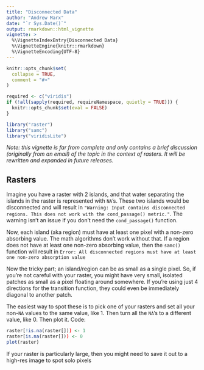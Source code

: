 ```yaml
---
title: "Disconnected Data"
author: "Andrew Marx"
date: "`r Sys.Date()`"
output: rmarkdown::html_vignette
vignette: >
  %\VignetteIndexEntry{Disconnected Data}
  %\VignetteEngine{knitr::rmarkdown}
  %\VignetteEncoding{UTF-8}
---
```


```r
knitr::opts_chunk$set(
  collapse = TRUE,
  comment = "#>"
)

required <- c("viridis")
if (!all(sapply(required, requireNamespace, quietly = TRUE))) {
  knitr::opts_chunk$set(eval = FALSE)
}

library("raster")
library("samc")
library("viridisLite")
```

*Note: this vignette is far from complete and only contains a brief discussion (originally from an email) of the topic in the context of rasters. It will be rewritten and expanded in future releases.*

## Rasters

Imagine you have a raster with 2 islands, and that water separating the islands in the raster is represented with `NA`'s. These two islands would be disconnected and will result in `"Warning: Input contains disconnected regions. This does not work with the cond_passage() metric."`. The warning isn't an issue if you don't need the `cond_passage()` function.

Now, each island (aka region) must have at least one pixel with a non-zero absorbing value. The math algorithms don't work without that. If a region does not have at least one non-zero absorbing value, then the `samc()` function will result in `Error: All disconnected regions must have at least one non-zero absorption value`

Now the tricky part; an island/region can be as small as a single pixel. So, if you're not careful with your raster, you might have very small, isolated patches as small as a pixel floating around somewhere. If you're using just 4 directions for the transition function, they could even be immediately diagonal to another patch.

The easiest way to spot these is to pick one of your rasters and set all your non-`NA` values to the same value, like 1. Then turn all the `NA`'s to a different value, like 0. Then plot it. Code:

```r
raster[!is.na(raster[])) <- 1 
raster[is.na(raster[])) <- 0
plot(raster)
```

If your raster is particularly large, then you might need to save it out to a high-res image to spot solo pixels

